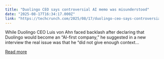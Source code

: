 ```yaml
---
title: "Duolingo CEO says controversial AI memo was misunderstood"
date: "2025-08-17T16:34:17.000Z"
link: "https://techcrunch.com/2025/08/17/duolingo-ceo-says-controversial-ai-memo-was-misunderstood/"
---
```


While Duolingo CEO Luis von Ahn faced backlash after declaring that Duolingo would become an “AI-first company,” he suggested in a new interview the real issue was that he “did not give enough context...

[Read more](https://techcrunch.com/2025/08/17/duolingo-ceo-says-controversial-ai-memo-was-misunderstood/)
